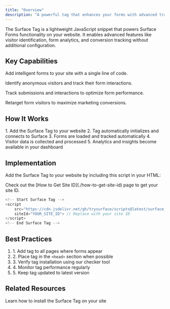 ```yaml
---
title: "Overview"
description: "A powerful tag that enhances your forms with advanced tracking and analytics capabilities"
---
```


The Surface Tag is a lightweight JavaScript snippet that powers Surface Forms functionality on your website. It enables advanced features like visitor identification, form analytics, and conversion tracking without additional configuration.

## Key Capabilities

<CardGroup cols={2}>
  <Card 
    title="Form Embedding" 
    icon="code">
    Add intelligent forms to your site with a single line of code.
  </Card>
  
  <Card 
    title="Lead De-anonymization" 
    icon="user-secret">
    Identify anonymous visitors and track their form interactions.
  </Card>

  <Card 
    title="Form Analytics" 
    icon="chart-mixed">
    Track submissions and interactions to optimize form performance.
  </Card>

  <Card 
    title="Ad Retargeting" 
    icon="bullseye-pointer">
    Retarget form visitors to maximize marketing conversions.
  </Card>
</CardGroup>

## How It Works
<Steps>
  1. Add the Surface Tag to your website
  2. Tag automatically initializes and connects to Surface
  3. Forms are loaded and tracked automatically
  4. Visitor data is collected and processed
  5. Analytics and insights become available in your dashboard
</Steps>

## Implementation

Add the Surface Tag to your website by including this script in your HTML:

<Note>
  Check out the [How to Get Site ID](./how-to-get-site-id) page to get your site ID.
</Note>

```javascript
<!-- Start Surface Tag -->
<script 
    src="https://cdn.jsdelivr.net/gh/trysurface/scripts@latest/surface_tag.min.js"
    siteId="YOUR_SITE_ID"> // Replace with your site ID
</script>
<!-- End Surface Tag -->
```

## Best Practices

<Card title="Implementation Tips">
  <ol>
    <li>1. Add tag to all pages where forms appear</li>
    <li>2. Place tag in the <code>&lt;head&gt;</code> section when possible</li>
    <li>3. Verify tag installation using our checker tool</li>
    <li>4. Monitor tag performance regularly</li>
    <li>5. Keep tag updated to latest version</li>
  </ol>
</Card>

## Related Resources

<CardGroup>
  <Card title="Implementation" icon="play" href="/surface-tag/implementation">
    Learn how to install the Surface Tag on your site
  </Card>
</CardGroup>
